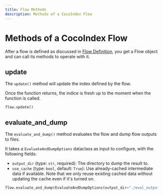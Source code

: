 ```yaml
---
title: Flow Methods
description: Methods of a CocoIndex Flow
---
```



# Methods of a CocoIndex Flow

After a flow is defined as discussed in [Flow Definition](/docs/core/flow_def), you get a Flow object and can call its methods to operate with it.

## update

The `update()` method will update the index defined by the flow.

Once the function returns, the indice is fresh up to the moment when the function is called.

<Tabs>
<TabItem value="python" label="Python" default>

```python
flow.update()
```

</TabItem>
</Tabs>

## evaluate_and_dump

The `evaluate_and_dump()` method evaluates the flow and dump flow outputs to files.

It takes a `EvaluateAndDumpOptions` dataclass as input to configure, with the following fields:

*   `output_dir` (type: `str`, required): The directory to dump the result to.
*   `use_cache` (type: `bool`, default: `True`): Use already-cached intermediate data if available.
    Note that we only reuse existing cached data without updating the cache even if it's turned on.

<Tabs>
<TabItem value="python" label="Python" default>

```python
flow.evaluate_and_dump(EvaluateAndDumpOptions(output_dir="./eval_output"))
```

</TabItem>
</Tabs>